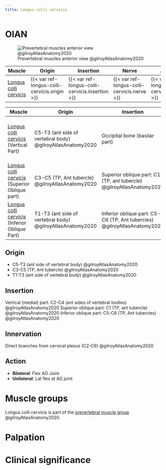 ```yaml
---
title: Longus colli cervicis
---
```


# OIAN
![Prevertebral muscles anterior view @gilroyAtlasAnatomy2020](/Alchemy Archive/Anatomy/OIANs/Muscles of the back/images/prevertebral mm fig3.7b gilroyAtlasAnatomy2020.png)

| Muscle  | Origin  | Insertion | Nerve | Action |
|--------|----------|-----------|-------|--------|
| [Longus colli cervicis]({{< var ref-longus-colli-cervicis.path >}}) | {{< var ref-longus-colli-cervicis.origin >}} | {{< var ref-longus-colli-cervicis.insertion >}} | {{< var ref-longus-colli-cervicis.nerve >}} | {{< var ref-longus-colli-cervicis.action >}} |

| Muscle  | Origin  | Insertion | Nerve | Action |
|--------|----------|-----------|-------|--------|
| [Longus colli cervicis]({{< var ref-longus-colli-cervicis.path >}}) (Vertical Part) | C5-T3 (ant side of vertebral body) @gilroyAtlasAnatomy2020 | Occipital bone (basilar part) | Direct branches from cervical plexus (C2-C6) | Bilaterally flexes AO Joint; Unilaterally flexes and slight I/L rotation |
| [Longus colli cervicis]({{< var ref-longus-colli-cervicis.path >}}) (Superior Oblique part) | C3-C5 (TP, Ant tubercle) @gilroyAtlasAnatomy2020 | Superior oblique part: C1 (TP, ant tubercle) @gilroyAtlasAnatomy2020 |  |  |
| [Longus colli cervicis]({{< var ref-longus-colli-cervicis.path >}}) (Inferior Oblique Part) | T1-T3 (ant side of vertebral body) @gilroyAtlasAnatomy2020 | Inferior oblique part: C5-C6 (TP, Ant tubercles) @gilroyAtlasAnatomy2020 |  |  |

## Origin

- C5-T3 (ant side of vertebral body) @gilroyAtlasAnatomy2020
- C3-C5 (TP, Ant tubercle) @gilroyAtlasAnatomy2020
- T1-T3 (ant side of vertebral body) @gilroyAtlasAnatomy2020

## Insertion

Vertical (medial) part: C2-C4 (ant sides of vertebral bodies) @gilroyAtlasAnatomy2020
Superior oblique part: C1 (TP, ant tubercle) @gilroyAtlasAnatomy2020
Inferior oblique part: C5-C6 (TP, Ant tubercles) @gilroyAtlasAnatomy2020

## Innervation
Direct branches from cervical plexus (C2-C6) @gilroyAtlasAnatomy2020

## Action

- **Bilateral**: Flex AO Joint
- **Unilateral**: Lat flex at AO joint

# Muscle groups
Longus colli cervicis is part of the [prevertebral muscle group]({{< var ref-oians.path >}}) @gilroyAtlasAnatomy2020.

# Palpation


# Clinical significance